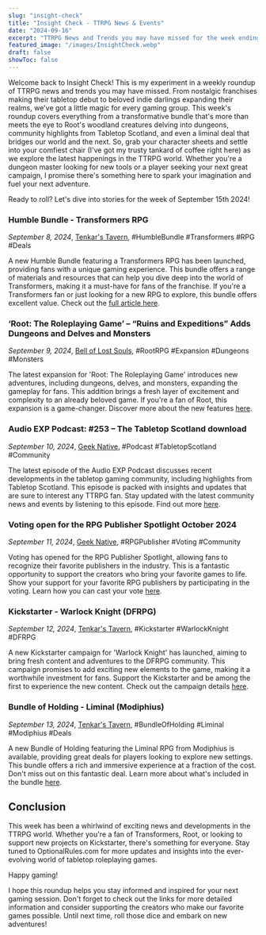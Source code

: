 ```yaml
---
slug: "insight-check"
title: "Insight Check - TTRPG News & Events"
date: "2024-09-16"
excerpt: "TTRPG News and Trends you may have missed for the week ending of September 15th 2024."
featured_image: "/images/InsightCheck.webp"
draft: false
showToc: false
---
```


Welcome back to Insight Check! This is my experiment in a weekly roundup of TTRPG news and trends you may have missed. From nostalgic franchises making their tabletop debut to beloved indie darlings expanding their realms, we've got a little magic for every gaming group. This week's roundup covers everything from a transformative bundle that's more than meets the eye to Root's woodland creatures delving into dungeons, community highlights from Tabletop Scotland, and even a liminal deal that bridges our world and the next. So, grab your character sheets and settle into your comfiest chair (I've got my trusty tankard of coffee right here) as we explore the latest happenings in the TTRPG world. Whether you're a dungeon master looking for new tools or a player seeking your next great campaign, I promise there's something here to spark your imagination and fuel your next adventure. 

Ready to roll? Let's dive into stories for the week of September 15th 2024!

### Humble Bundle - Transformers RPG
*September 8, 2024*, <a href="https://www.tenkarstavern.com/2024/09/humble-bundle-transformers-rpg.html" target="_blank">Tenkar's Tavern</a>, #HumbleBundle #Transformers #RPG #Deals

A new Humble Bundle featuring a Transformers RPG has been launched, providing fans with a unique gaming experience. This bundle offers a range of materials and resources that can help you dive deep into the world of Transformers, making it a must-have for fans of the franchise. If you're a Transformers fan or just looking for a new RPG to explore, this bundle offers excellent value. Check out the <a href="https://www.tenkarstavern.com/2024/09/humble-bundle-transformers-rpg.html" target="_blank">full article here</a>.

### ‘Root: The Roleplaying Game’ – “Ruins and Expeditions” Adds Dungeons and Delves and Monsters
*September 9, 2024*, <a href="https://www.belloflostsouls.net/2024/09/root-the-roleplaying-game-ruins-and-expeditions-adds-dungeons-and-delves-and-monsters.html" target="_blank">Bell of Lost Souls</a>, #RootRPG #Expansion #Dungeons #Monsters

The latest expansion for 'Root: The Roleplaying Game' introduces new adventures, including dungeons, delves, and monsters, expanding the gameplay for fans. This addition brings a fresh layer of excitement and complexity to an already beloved game. If you're a fan of Root, this expansion is a game-changer. Discover more about the new features <a href="https://www.belloflostsouls.net/2024/09/root-the-roleplaying-game-ruins-and-expeditions-adds-dungeons-and-delves-and-monsters.html" target="_blank">here</a>.

### Audio EXP Podcast: #253 – The Tabletop Scotland download
*September 10, 2024*, <a href="https://www.geeknative.com/168503/audio-exp-podcast-253-the-tabletop-scotland-download/" target="_blank">Geek Native</a>, #Podcast #TabletopScotland #Community

The latest episode of the Audio EXP Podcast discusses recent developments in the tabletop gaming community, including highlights from Tabletop Scotland. This episode is packed with insights and updates that are sure to interest any TTRPG fan. Stay updated with the latest community news and events by listening to this episode. Find out more <a href="https://www.geeknative.com/168503/audio-exp-podcast-253-the-tabletop-scotland-download/" target="_blank">here</a>.

### Voting open for the RPG Publisher Spotlight October 2024
*September 11, 2024*, <a href="https://www.geeknative.com/168249/voting-open-for-the-rpg-publisher-spotlight-october-2024/" target="_blank">Geek Native</a>, #RPGPublisher #Voting #Community

Voting has opened for the RPG Publisher Spotlight, allowing fans to recognize their favorite publishers in the industry. This is a fantastic opportunity to support the creators who bring your favorite games to life. Show your support for your favorite RPG publishers by participating in the voting. Learn how you can cast your vote <a href="https://www.geeknative.com/168249/voting-open-for-the-rpg-publisher-spotlight-october-2024/" target="_blank">here</a>.

### Kickstarter - Warlock Knight (DFRPG)
*September 12, 2024*, <a href="https://www.tenkarstavern.com/2024/09/kickstarter-warlock-knight-dfrpg.html" target="_blank">Tenkar's Tavern</a>, #Kickstarter #WarlockKnight #DFRPG

A new Kickstarter campaign for 'Warlock Knight' has launched, aiming to bring fresh content and adventures to the DFRPG community. This campaign promises to add exciting new elements to the game, making it a worthwhile investment for fans. Support the Kickstarter and be among the first to experience the new content. Check out the campaign details <a href="https://www.tenkarstavern.com/2024/09/kickstarter-warlock-knight-dfrpg.html" target="_blank">here</a>.

### Bundle of Holding - Liminal (Modiphius)
*September 13, 2024*, <a href="https://www.tenkarstavern.com/2024/09/bundle-of-holding-liminal-modiphius.html" target="_blank">Tenkar's Tavern</a>, #BundleOfHolding #Liminal #Modiphius #Deals

A new Bundle of Holding featuring the Liminal RPG from Modiphius is available, providing great deals for players looking to explore new settings. This bundle offers a rich and immersive experience at a fraction of the cost. Don't miss out on this fantastic deal. Learn more about what's included in the bundle <a href="https://www.tenkarstavern.com/2024/09/bundle-of-holding-liminal-modiphius.html" target="_blank">here</a>.

## Conclusion

This week has been a whirlwind of exciting news and developments in the TTRPG world. Whether you're a fan of Transformers, Root, or looking to support new projects on Kickstarter, there's something for everyone. Stay tuned to OptionalRules.com for more updates and insights into the ever-evolving world of tabletop roleplaying games.

Happy gaming!

I hope this roundup helps you stay informed and inspired for your next gaming session. Don't forget to check out the links for more detailed information and consider supporting the creators who make our favorite games possible. Until next time, roll those dice and embark on new adventures!